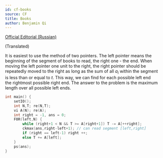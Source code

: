 ```yaml
---
id: cf-books
source: CF
title: Books
author: Benjamin Qi
---
```


[Official Editorial (Russian)](https://codeforces.com/blog/entry/6864)

(Translated)

It is easiest to use the method of two pointers. The left pointer means the beginning of the segment of books to read, the right one - the end. 
When moving the left pointer one unit to the right, the right pointer should be repeatedly moved to the right as long as the sum of all
$a_i$ within the segment is less than or equal to $t$. This way, we can find for each possible left end the rightmost possible right end. 
The answer to the problem is the maximum length over all possible left ends.

```cpp
int main() {
	setIO(); 
	int N,T; re(N,T);
	vi A(N); re(A);
	int right = -1, ans = 0;
	F0R(left,N) {
		while (right+1 < N && T >= A[right+1]) T -= A[++right];
		ckmax(ans,right-left+1); // can read segment [left,right]
		if (right == left-1) right ++;
		else T += A[left];
	}
	ps(ans);
}
```
